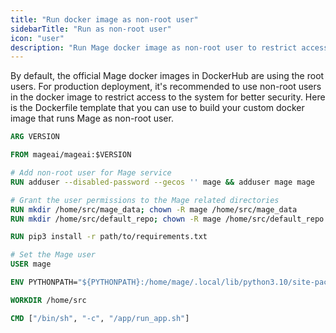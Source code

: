 ```yaml
---
title: "Run docker image as non-root user"
sidebarTitle: "Run as non-root user"
icon: "user"
description: "Run Mage docker image as non-root user to restrict access to the system"
---
```


By default, the official Mage docker images in DockerHub are using the root users. For production deployment,
it's recommended to use non-root users in the docker image to restrict access to the system for better security.
Here is the Dockerfile template that you can use to build your custom docker image that runs Mage as non-root user.

```dockerfile
ARG VERSION

FROM mageai/mageai:$VERSION

# Add non-root user for Mage service
RUN adduser --disabled-password --gecos '' mage && adduser mage mage

# Grant the user permissions to the Mage related directories
RUN mkdir /home/src/mage_data; chown -R mage /home/src/mage_data
RUN mkdir /home/src/default_repo; chown -R mage /home/src/default_repo

RUN pip3 install -r path/to/requirements.txt

# Set the Mage user
USER mage

ENV PYTHONPATH="${PYTHONPATH}:/home/mage/.local/lib/python3.10/site-packages"

WORKDIR /home/src

CMD ["/bin/sh", "-c", "/app/run_app.sh"]
```

